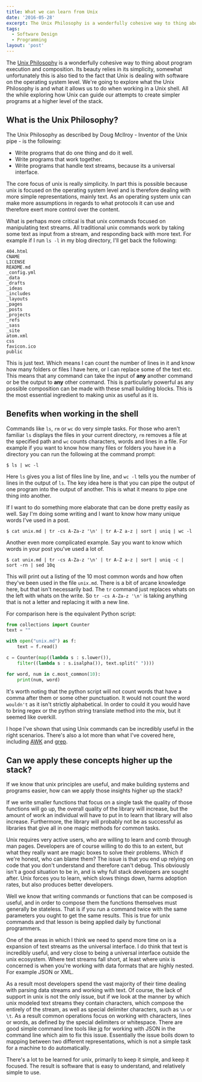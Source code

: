 ```yaml
---
title: What we can learn from Unix
date: '2016-05-28'
excerpt: The Unix Philosophy is a wonderfully cohesive way to thing about program execution and composition. Its beauty relies in its simplicity, somewhat unfortunately this is also tied to the fact that Unix is dealing with software on the operating system level. We’re going to explore what the Unix Philosophy is and what it allows us to do when working in a Unix shell. All the while exploring how Unix can guide our attempts to create simpler programs at a higher level of the stack.
tags:
  - Software Design
  - Programming
layout: 'post'
---
```


The [Unix Philosophy][unix] is a wonderfully cohesive way to thing about program
execution and composition. Its beauty relies in its simplicity, somewhat
unfortunately this is also tied to the fact that Unix is dealing with software
on the operating system level. We're going to explore what the Unix Philosophy
is and what it allows us to do when working in a Unix shell. All the while
exploring how Unix can guide our attempts to create simpler programs at a higher
level of the stack.

## What is the Unix Philosophy?

The Unix Philosophy as described by Doug McIlroy - Inventor of the Unix pipe -
is the following:

- Write programs that do one thing and do it well.
- Write programs that work together.
- Write programs that handle text streams, because its a universal interface.

The core focus of unix is really simplicity. In part this is possible because
unix is focused on the operating system level and is therefore dealing with more
simple representations, mainly text. As an operating system unix can make more
assumptions in regards to what protocols it can use and therefore exert more
control over the content.

What is perhaps more critical is that unix commands focused on manipulating text
streams. All traditional unix commands work by taking some text as input from a
stream, and responding back with more text. For example if I run `ls -l` in my
blog directory, I'll get back the following:

```
404.html
CNAME
LICENSE
README.md
_config.yml
_data
_drafts
_ideas
_includes
_layouts
_pages
_posts
_projects
_refs
_sass
_site
atom.xml
css
favicon.ico
public
```

This is just text. Which means I can count the number of lines in it and know
how many folders or files I have here, or I can replace some of the text etc.
This means that any command can take the input of **any** another command or be
the output to **any** other command. This is particularly powerful as any
possible composition can be made with these small building blocks. This is the
most essential ingredient to making unix as useful as it is.

## Benefits when working in the shell

Commands like `ls`, `rm` or `wc` do very simple tasks. For those who aren't
familiar `ls` displays the files in your current directory, `rm` removes a file
at the specified path and `wc` counts characters, words and lines in a file. For
example if you want to know how many files or folders you have in a directory
you can run the following at the command prompt:

```
$ ls | wc -l
```

Here `ls` gives you a list of files line by line, and `wc -l` tells you the
number of lines in the output of `ls`. The key idea here is that you can pipe
the output of one program into the output of another. This is what it means to
pipe one thing into another.

If I want to do something more elaborate that can be done pretty easily as well.
Say I'm doing some writing and I want to know how many unique words I've used in
a post.

```
$ cat unix.md | tr -cs A-Za-z '\n' | tr A-Z a-z | sort | uniq | wc -l
```

Another even more complicated example. Say you want to know which words in your
post you've used a lot of.

```
$ cat unix.md | tr -cs A-Za-z '\n' | tr A-Z a-z | sort | uniq -c | sort -rn | sed 10q
```

This will print out a listing of the 10 most common words and how often they've
been used in the file `unix.md`. There is a bit of arcane knowledge here, but
that isn't necessarily bad. The `tr` command just replaces whats on the left
with whats on the write. So `tr -cs A-Za-z '\n'` is taking anything that is not
a letter and replacing it with a new line.

For comparison here is the equivalent Python script:

```python
from collections import Counter
text = ""

with open("unix.md") as f:
    text = f.read()

c = Counter(map((lambda s : s.lower()),
    filter((lambda s : s.isalpha()), text.split(" "))))

for word, num in c.most_common(10):
    print(num, word)
```

It's worth noting that the python script will not count words that have a comma
after them or some other punctuation. It would not count the word `wouldn't` as
it isn't strictly alphabetical. In order to could it you would have to bring
regex or the python string translate method into the mix, but it seemed like
overkill.

I hope I've shown that using Unix commands can be incredibly useful in the right
scenarios. There's also a lot more than what I've covered here, including
[AWK][awk] and [grep][grep].

## Can we apply these concepts higher up the stack?

If we know that unix principles are useful, and make building systems and
programs easier, how can we apply those insights higher up the stack?

If we write smaller functions that focus on a single task the quality of those
functions will go up, the overall quality of the library will increase, but the
amount of work an individual will have to put in to learn that library will also
increase. Furthermore, the library will probably not be as successful as
libraries that give all in one magic methods for common tasks.

Unix requires very active users, who are willing to learn and comb through man
pages. Developers are of course willing to do this to an extent, but what they
really want are magic boxes to solve their problems. Which if we're honest, who
can blame them? The issue is that you end up relying on code that you don't
understand and therefore can't debug. This obviously isn't a good situation to
be in, and is why full stack developers are sought after. Unix forces you to
learn, which slows things down, harms adoption rates, but also produces better
developers.

Well we know that writing commands or functions that can be composed is useful,
and in order to compose them the functions themselves must generally be
stateless. That is if you run a command twice with the same parameters you ought
to get the same results. This is true for unix commands and that lesson is being
applied daily by functional programmers.

One of the areas in which I think we need to spend more time on is a expansion
of text streams as the universal interface. I do think that text is incredibly
useful, and very close to being a universal interface outside the unix
ecosystem. Where text streams fall short, at least where unix is concerned is
when you're working with data formats that are highly nested. For example JSON
or XML.

As a result most developers spend the vast majority of their time dealing with
parsing data streams and working with text. Of course, the lack of support in
unix is not the only issue, but if we look at the manner by which unix modeled
text streams they contain characters, which compose the entirely of the stream,
as well as special delimiter characters, such as `\n` or `\t`. As a result
common operations focus on working with characters, lines or words, as defined
by the special delimiters or whitespace. There are good simple command line
tools like [jq][jq] for working with JSON in the command line which aim to fix
this issue. Essentially the issue boils down to mapping between two different
representations, which is not a simple task for a machine to do automatically.

There's a lot to be learned for unix, primarily to keep it simple, and keep it
focused. The result is software that is easy to understand, and relatively
simple to use.

[unix]: http://homepage.cs.uri.edu/~thenry/resources/unix_art/ch01s06.html
[awk]: http://www.grymoire.com/Unix/Awk.html
[grep]: http://www.gnu.org/software/grep/manual/grep.html
[jq]: https://stedolan.github.io/jq
